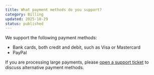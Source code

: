 ```yaml
---
title: What payment methods do you support?
category: Billing
updated: 2025-10-29
status: published
---
```

We support the following payment methods:
- Bank cards, both credit and debit, such as Visa or Mastercard
- PayPal

If you are processing large payments, please [open a support ticket](https://compute.cudo.org/?support=open) to discuss alternative payment methods.
